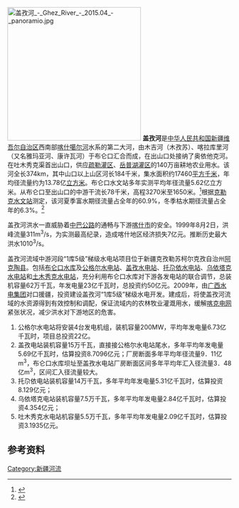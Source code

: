 [[File:盖孜河_-_Ghez_River_-_2015.04_-_panoramio.jpg|300px]]
'''盖孜河'''是[[中华人民共和国|中华人民共和国]][[新疆维吾尔自治区|新疆维吾尔自治区]]西南部[[喀什噶尔河|喀什噶尔河]]水系的第二大河，由木吉河（木孜苏）、喀拉库里河（又名雅玛亚河、康许瓦河）于布仑口汇合而成，在出山口处接纳了奥依他克河。在吐木秀克渠首出山口，供应[[疏勒灌区|疏勒灌区]]、[[岳普湖灌区|岳普湖灌区]]的140万亩耕地农业用水。该河全长374km，其中山口以上山区河长184千米，集水面积约17460[[平方千米|平方千米]]，年均径流量约为13.78亿[[立方米|立方米]]。布仑口水文站多年实测平均年径流量5.62亿立方米。从布仑口至出山口的中游干流长78千米，高程3270米至1650米。<ref>{{Cite web |url=http://www.docin.com/p-690468069.html |title= 喀喇昆仑山盖孜河水文水资源特性分析 |access-date=2014-10-04 |archive-date=2019-10-05 |archive-url=https://web.archive.org/web/20191005183845/http://www.docin.com/p-690468069.html |dead-url=no }}</ref>根据[[克勒克水文站|克勒克水文站]]测定，该河夏季富水期径流量占全年的60.9%，冬季枯水期径流量占全年的6.3%。<ref>{{cite book|author=马秀峰等|title=《西北内陆河区水旱灾害》|year=1999|publisher=黄河水利出版社|location=郑州|isbn=7-80621-267-1}}</ref>

盖孜河洪水一直威胁着[[中巴公路|中巴公路]]的通畅与下游[[喀什市|喀什市]]的安全。1999年8月2日，洪峰流量311m<sup>3</sup>/s，为实测最高纪录，造成喀什地区经济损失7亿元。推断历史最大洪水1010<sup>3</sup>/s。

盖孜河流域中游河段“1库5级”梯级水电站项目位于新疆克孜勒苏柯尔克孜自治州[[阿克陶县|阿克陶县]]。包括[[布仑口水库|布仑口水库]]及[[公格尔水电站|公格尔水电站]]、[[盖孜水电站|盖孜水电站]]、[[托尕依水电站|托尕依水电站]]、[[乌依塔克水电站|乌依塔克水电站]]和[[土木秀克水电站|土木秀克水电站]]，充分利用布仑口水库对下游各发电站的联合调节，总装机容量62万千瓦，年发电量23亿千瓦时，总投资约50亿元。2009年，由[[广西水电集团|广西水电集团]]对口援疆，投资建设盖孜河“1库5级”梯级水电开发。建成后，将使盖孜河流域的水资源得到有效控制和调配，保证流域内的农林牧业灌溉用水，缓解[[喀克电网|喀克电网]]紧张状况，减少洪水对下游地区的危害。
#公格尔水电站将安装4台发电机组，装机容量200MW，平均年发电量6.73亿千瓦时，项目总投资22亿。
#盖孜电站装机容量15万千瓦，直接接公格尔水电站尾水，多年平均年发电量5.69亿千瓦时，估算投资8.7096亿元；厂房断面多年平均年径流量9．11亿m<sup>3</sup>，布仑口水库坝址至盖孜水电站厂房断面区间多年平均年汇入径流量3．48亿m<sup>3</sup>，区间汇入径流量较大。
#托尕依电站装机容量14万千瓦，多年平均年发电量5.31亿千瓦时，估算投资8.129亿元；
#乌依塔克电站装机容量7.5万千瓦，多年平均年发电量2.84亿千瓦时，估算投资4.354亿元；
#吐木秀克水电站机容量5.5万千瓦，多年平均年发电量2.09亿千瓦时，估算投资3.1935亿元。

== 参考资料 ==
{{reflist}}

[[Category:新疆河流|Category:新疆河流]]
